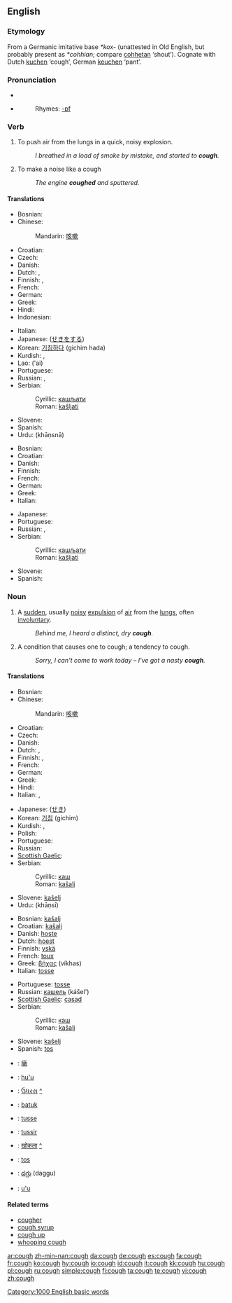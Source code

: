 ==English==

===Etymology===
From a Germanic imitative base ''*kox-'' (unattested in Old English, but probably present as ''*cohhian''; compare [[cohhetan]] ‘shout’).  Cognate with Dutch [[kuchen]] ‘cough’, German [[keuchen]] ‘pant’.

===Pronunciation===
* {{IPA|/kɒf/}}
* {{audio|en-us-cough.ogg|Audio (US)}}
*: Rhymes: [[Rhymes:English:-ɒf|-ɒf]]

===Verb===
{{en-verb}}

# To push air from the lungs in a quick, noisy explosion.
#: ''I breathed in a load of smoke by mistake, and started to '''cough'''.''
# To make a noise like a cough
#: ''The engine '''coughed''' and sputtered.''

====Translations====
{{trans-top|push air from the lungs}}
* Bosnian: {{t|bs|kašljati}}
* Chinese:
*: Mandarin: [[咳嗽]]
* Croatian: {{t|hr|kašljati}}
* Czech: {{t|cs|kašlat}}
* Danish: {{t|da|hoste}}
* Dutch: {{t|nl|hoesten}}, {{t|nl|kuchen}}
* Finnish: {{t|fi|yskiä}}, {{t|fi|köhiä}}
* French: {{t|fr|tousser}}
* German: {{t|de|husten}}
* Greek: {{t|el|βήχω|tr=víkho}}
* Hindi: {{खांसना|hr=khāṇsnā}}
* Indonesian: {{t|id|batuk}}
{{trans-mid}}
* Italian: {{t|it|tossire}}
* Japanese: {{t|ja|咳をする|tr=seki o suru}} ([[せきをする]])
* Korean: [[기침하다]] (gichim hada)
* Kurdish: {{KUchar|[[کۆکین]]}}, {{KUchar|[[کۆخین]]}}
* Lao: {{Laoo|[[ໄອ]]}} ('ai)
* Portuguese: {{t|pt|tossir}}
* Russian: {{t|ru|кашлять|tr=kášl'at'|sc=Cyrl}}, {{t|ru|кашлянуть|tr=kášl'anut'|sc=Cyrl}}
* Serbian:
*: Cyrillic: [[кашљати]]
*: Roman: [[kašljati]]
* Slovene: {{t|sl|kašljati}}
* Spanish: {{t|es|toser}}
* Urdu: {{ur-Arab|[[کھانسنا]]}} (khāṇsnā)
{{trans-bottom}}

{{trans-top|make a noise like a cough}}
* Bosnian: {{t|bs|kašljati}}
* Croatian: {{t|hr|kašljati}}
* Danish: {{t|da|hoste}}
* Finnish: {{t|fi|yskiä}}
* French: {{t|fr|tousser}}
* German: {{t|de|husten}}
* Greek: {{t|el|βήχω|tr=víkho}}
* Italian: {{t|it|tossire}}
{{trans-mid}}
* Japanese: {{t|ja|咳払いをする|tr=sekibarai o suru|sc=Jpan}}
* Portuguese: {{t|pt|tossir}}
* Russian: {{t|ru|кашлять|tr=kášl'at'|sc=Cyrl}}, {{t|ru|кашлянуть|tr=kášl'anut'|sc=Cyrl}}
* Serbian:
*: Cyrillic: [[кашљати]]
*: Roman: [[kašljati]]
* Slovene: {{t|sl|kašljati}}
* Spanish: {{t|es|toser}}
{{trans-bottom}}

===Noun===
{{en-noun}}

# {{symptom}} A [[sudden]], usually [[noisy]] [[expulsion]] of [[air]] from the [[lungs]], often [[involuntary]].
#: ''Behind me, I heard a distinct, dry '''cough'''.''
# A condition that causes one to cough; a tendency to cough.
#: ''Sorry, I can't come to work today – I've got a nasty '''cough'''.''

====Translations====
{{trans-top|expulsion of air from the lungs}}
* Bosnian: {{t|bs|kašalj|m}}
* Chinese:
*: Mandarin: [[咳嗽]]
* Croatian: {{t|hr|kašalj|m}}
* Czech: {{t|cs|kašel|m}}
* Danish: {{t|da|hoste|c}}
* Dutch: {{t|nl|hoest|m}}, {{t|nl|kuch|m}}
* Finnish: {{t|fi|yskähdys}}, {{t|fi|yskintä}}
* French: {{t|fr|toux|f}}
* German: {{t|de|Husten|m}}
* Greek: {{t|el|βήχας|m|tr=víkhas}}
* Hindi: {{t|hi|खांसी|f|tr=khāṇsī}}
* Italian: {{t|it|tosse|f}}, {{t|it|colpo di tosse|m}}
{{trans-mid}}
* Japanese: {{t|ja|咳|tr=seki|sc=}} ([[せき]])
* Korean: [[기침]] (gichim)
* Kurdish: {{KUchar|[[کۆکه‌]]}}, {{KUchar|[[کۆخه‌]]}}
* Polish: {{t|pl|kaszel|m}}
* Portuguese: {{t|pl|tosse|f}}
* Russian: {{t|ru|кашель|m|tr=kášel'}}
* [[Scottish Gaelic]]: {{t|gd|casad|m}}
* Serbian:
*: Cyrillic: [[каш]] {{m}}
*: Roman: [[kašalj]] {{m}}
* Slovene: [[kašelj]] {{m}}
* Urdu: {{ur-Arab|[[کھانسی]]}} (khāṇsī) {{f}}
{{trans-bottom}}

{{trans-top|condition that causes one to cough}}
* Bosnian: [[kašalj]] {{m}}
* Croatian: [[kašalj]] {{m}}
* Danish: [[hoste]] {{c}}
* Dutch: [[hoest]] {{m}}
* Finnish: [[yskä]]
* French: [[toux]] {{f}}
* Greek: [[βήχας]] (víkhas) {{m}}
* Italian: [[tosse]] {{f}}
{{trans-mid}}
* Portuguese: [[tosse]] {{f}}
* Russian: [[кашель]] (kášel') {{m}}
* [[Scottish Gaelic]]: [[casad]] {{m}}
* Serbian:
*: Cyrillic: [[каш]] {{m}}
*: Roman: [[kašalj]] {{m}}
* Slovene: [[kašelj]] {{m}}
* Spanish: [[tos]] {{m}}
{{trans-bottom}}

{{checktrans-top}}
* {{ttbc|Chinese Characters}}: [[瘶]]
* {{ttbc|Guaraní}}: [[hu'u]]
* {{ttbc|Gujarati}}: [[ઉધરસ]] [[:gu:ઉધરસ|^]]
* {{ttbc|Indonesian}}: [[batuk]]
* {{ttbc|Interlingua}}: [[tusse]]
* {{ttbc|Interlingua}}: [[tussir]]
{{trans-mid}}
* {{ttbc|Marathi}}: [[खोकला]] [[:mr:खोकला|^]]
* {{ttbc|Spanish}}: [[tos]] {{m}}
* {{ttbc|Telugu}}: [[దగ్గు]] (daggu)
* {{ttbc|Tupinambá}}: [[u'u]]
{{trans-bottom}}

====Related terms====
* [[cougher]]
* [[cough syrup]]
* [[cough up]]
* [[whooping cough]]

[[Category:1000 English basic words]]

[[ar:cough]]
[[zh-min-nan:cough]]
[[da:cough]]
[[de:cough]]
[[es:cough]]
[[fa:cough]]
[[fr:cough]]
[[ko:cough]]
[[hy:cough]]
[[io:cough]]
[[id:cough]]
[[it:cough]]
[[kk:cough]]
[[hu:cough]]
[[pl:cough]]
[[ru:cough]]
[[simple:cough]]
[[fi:cough]]
[[ta:cough]]
[[te:cough]]
[[vi:cough]]
[[zh:cough]]
